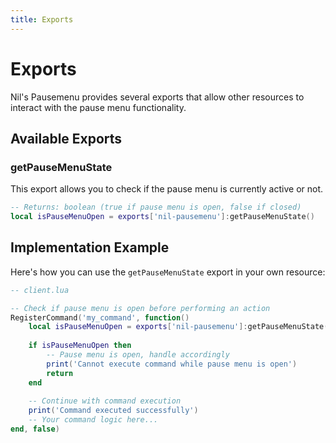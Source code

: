 ```yaml
---
title: Exports
---
```


# Exports

Nil's Pausemenu provides several exports that allow other resources to interact with the pause menu functionality.

## Available Exports

### getPauseMenuState

This export allows you to check if the pause menu is currently active or not.

```lua
-- Returns: boolean (true if pause menu is open, false if closed)
local isPauseMenuOpen = exports['nil-pausemenu']:getPauseMenuState()
```

## Implementation Example

Here's how you can use the `getPauseMenuState` export in your own resource:

```lua
-- client.lua

-- Check if pause menu is open before performing an action
RegisterCommand('my_command', function()
    local isPauseMenuOpen = exports['nil-pausemenu']:getPauseMenuState()
    
    if isPauseMenuOpen then
        -- Pause menu is open, handle accordingly
        print('Cannot execute command while pause menu is open')
        return
    end
    
    -- Continue with command execution
    print('Command executed successfully')
    -- Your command logic here...
end, false)
```